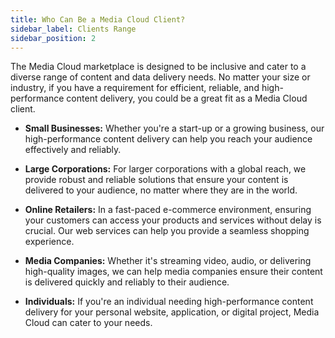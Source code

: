 ```yaml
---
title: Who Can Be a Media Cloud Client?
sidebar_label: Clients Range
sidebar_position: 2
---
```


The Media Cloud marketplace is designed to be inclusive and cater to a diverse range of content and data delivery needs. No matter your size or industry, if you have a requirement for efficient, reliable, and high-performance content delivery, you could be a great fit as a Media Cloud client. 

- **Small Businesses:** Whether you're a start-up or a growing business, our high-performance content delivery can help you reach your audience effectively and reliably.

- **Large Corporations:** For larger corporations with a global reach, we provide robust and reliable solutions that ensure your content is delivered to your audience, no matter where they are in the world.

- **Online Retailers:** In a fast-paced e-commerce environment, ensuring your customers can access your products and services without delay is crucial. Our web services can help you provide a seamless shopping experience.

- **Media Companies:** Whether it's streaming video, audio, or delivering high-quality images, we can help media companies ensure their content is delivered quickly and reliably to their audience.

- **Individuals:** If you're an individual needing high-performance content delivery for your personal website, application, or digital project, Media Cloud can cater to your needs.